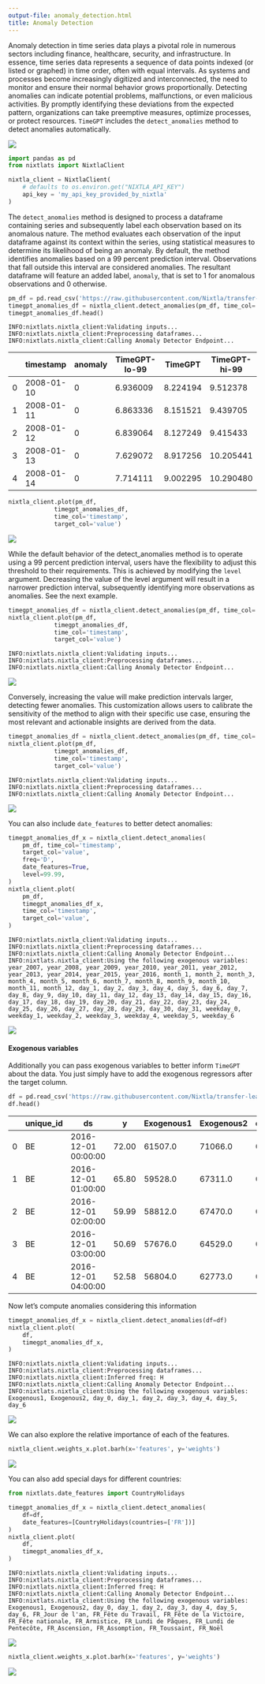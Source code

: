 ```yaml
---
output-file: anomaly_detection.html
title: Anomaly Detection
---
```



Anomaly detection in time series data plays a pivotal role in numerous
sectors including finance, healthcare, security, and infrastructure. In
essence, time series data represents a sequence of data points indexed
(or listed or graphed) in time order, often with equal intervals. As
systems and processes become increasingly digitized and interconnected,
the need to monitor and ensure their normal behavior grows
proportionally. Detecting anomalies can indicate potential problems,
malfunctions, or even malicious activities. By promptly identifying
these deviations from the expected pattern, organizations can take
preemptive measures, optimize processes, or protect resources. `TimeGPT`
includes the `detect_anomalies` method to detect anomalies
automatically.

[![](https://colab.research.google.com/assets/colab-badge.svg)](https://colab.research.google.com/github/Nixtla/nixtla/blob/main/nbs/docs/tutorials/0_anomaly_detection.ipynb)

```python
import pandas as pd
from nixtlats import NixtlaClient
```


```python
nixtla_client = NixtlaClient(
    # defaults to os.environ.get("NIXTLA_API_KEY")
    api_key = 'my_api_key_provided_by_nixtla'
)
```

The `detect_anomalies` method is designed to process a dataframe
containing series and subsequently label each observation based on its
anomalous nature. The method evaluates each observation of the input
dataframe against its context within the series, using statistical
measures to determine its likelihood of being an anomaly. By default,
the method identifies anomalies based on a 99 percent prediction
interval. Observations that fall outside this interval are considered
anomalies. The resultant dataframe will feature an added label,
`anomaly`, that is set to 1 for anomalous observations and 0 otherwise.

```python
pm_df = pd.read_csv('https://raw.githubusercontent.com/Nixtla/transfer-learning-time-series/main/datasets/peyton_manning.csv')
timegpt_anomalies_df = nixtla_client.detect_anomalies(pm_df, time_col='timestamp', target_col='value', freq='D')
timegpt_anomalies_df.head()
```

``` text
INFO:nixtlats.nixtla_client:Validating inputs...
INFO:nixtlats.nixtla_client:Preprocessing dataframes...
INFO:nixtlats.nixtla_client:Calling Anomaly Detector Endpoint...
```

|     | timestamp  | anomaly | TimeGPT-lo-99 | TimeGPT  | TimeGPT-hi-99 |
|-----|------------|---------|---------------|----------|---------------|
| 0   | 2008-01-10 | 0       | 6.936009      | 8.224194 | 9.512378      |
| 1   | 2008-01-11 | 0       | 6.863336      | 8.151521 | 9.439705      |
| 2   | 2008-01-12 | 0       | 6.839064      | 8.127249 | 9.415433      |
| 3   | 2008-01-13 | 0       | 7.629072      | 8.917256 | 10.205441     |
| 4   | 2008-01-14 | 0       | 7.714111      | 9.002295 | 10.290480     |

```python
nixtla_client.plot(pm_df, 
             timegpt_anomalies_df,
             time_col='timestamp', 
             target_col='value')
```

![](/nixtla/docs/tutorials/0_anomaly_detection_files/figure-markdown_strict/cell-6-output-1.png)

While the default behavior of the detect_anomalies method is to operate
using a 99 percent prediction interval, users have the flexibility to
adjust this threshold to their requirements. This is achieved by
modifying the `level` argument. Decreasing the value of the level
argument will result in a narrower prediction interval, subsequently
identifying more observations as anomalies. See the next example.

```python
timegpt_anomalies_df = nixtla_client.detect_anomalies(pm_df, time_col='timestamp', target_col='value', freq='D', level=90)
nixtla_client.plot(pm_df, 
             timegpt_anomalies_df,
             time_col='timestamp', 
             target_col='value')
```

``` text
INFO:nixtlats.nixtla_client:Validating inputs...
INFO:nixtlats.nixtla_client:Preprocessing dataframes...
INFO:nixtlats.nixtla_client:Calling Anomaly Detector Endpoint...
```

![](/nixtla/docs/tutorials/0_anomaly_detection_files/figure-markdown_strict/cell-7-output-2.png)

Conversely, increasing the value will make prediction intervals larger,
detecting fewer anomalies. This customization allows users to calibrate
the sensitivity of the method to align with their specific use case,
ensuring the most relevant and actionable insights are derived from the
data.

```python
timegpt_anomalies_df = nixtla_client.detect_anomalies(pm_df, time_col='timestamp', target_col='value', freq='D', level=99.99)
nixtla_client.plot(pm_df, 
             timegpt_anomalies_df,
             time_col='timestamp', 
             target_col='value')
```

``` text
INFO:nixtlats.nixtla_client:Validating inputs...
INFO:nixtlats.nixtla_client:Preprocessing dataframes...
INFO:nixtlats.nixtla_client:Calling Anomaly Detector Endpoint...
```

![](/nixtla/docs/tutorials/0_anomaly_detection_files/figure-markdown_strict/cell-8-output-2.png)

You can also include `date_features` to better detect anomalies:

```python
timegpt_anomalies_df_x = nixtla_client.detect_anomalies(
    pm_df, time_col='timestamp', 
    target_col='value', 
    freq='D', 
    date_features=True,
    level=99.99,
)
nixtla_client.plot(
    pm_df, 
    timegpt_anomalies_df_x,
    time_col='timestamp', 
    target_col='value',
)
```

``` text
INFO:nixtlats.nixtla_client:Validating inputs...
INFO:nixtlats.nixtla_client:Preprocessing dataframes...
INFO:nixtlats.nixtla_client:Calling Anomaly Detector Endpoint...
INFO:nixtlats.nixtla_client:Using the following exogenous variables: year_2007, year_2008, year_2009, year_2010, year_2011, year_2012, year_2013, year_2014, year_2015, year_2016, month_1, month_2, month_3, month_4, month_5, month_6, month_7, month_8, month_9, month_10, month_11, month_12, day_1, day_2, day_3, day_4, day_5, day_6, day_7, day_8, day_9, day_10, day_11, day_12, day_13, day_14, day_15, day_16, day_17, day_18, day_19, day_20, day_21, day_22, day_23, day_24, day_25, day_26, day_27, day_28, day_29, day_30, day_31, weekday_0, weekday_1, weekday_2, weekday_3, weekday_4, weekday_5, weekday_6
```

![](/nixtla/docs/tutorials/0_anomaly_detection_files/figure-markdown_strict/cell-9-output-2.png)

#### Exogenous variables

Additionally you can pass exogenous variables to better inform `TimeGPT`
about the data. You just simply have to add the exogenous regressors
after the target column.

```python
df = pd.read_csv('https://raw.githubusercontent.com/Nixtla/transfer-learning-time-series/main/datasets/electricity-short-with-ex-vars.csv')
df.head()
```

|     | unique_id | ds                  | y     | Exogenous1 | Exogenous2 | day_0 | day_1 | day_2 | day_3 | day_4 | day_5 | day_6 |
|-----|-----------|---------------------|-------|------------|------------|-------|-------|-------|-------|-------|-------|-------|
| 0   | BE        | 2016-12-01 00:00:00 | 72.00 | 61507.0    | 71066.0    | 0.0   | 0.0   | 0.0   | 1.0   | 0.0   | 0.0   | 0.0   |
| 1   | BE        | 2016-12-01 01:00:00 | 65.80 | 59528.0    | 67311.0    | 0.0   | 0.0   | 0.0   | 1.0   | 0.0   | 0.0   | 0.0   |
| 2   | BE        | 2016-12-01 02:00:00 | 59.99 | 58812.0    | 67470.0    | 0.0   | 0.0   | 0.0   | 1.0   | 0.0   | 0.0   | 0.0   |
| 3   | BE        | 2016-12-01 03:00:00 | 50.69 | 57676.0    | 64529.0    | 0.0   | 0.0   | 0.0   | 1.0   | 0.0   | 0.0   | 0.0   |
| 4   | BE        | 2016-12-01 04:00:00 | 52.58 | 56804.0    | 62773.0    | 0.0   | 0.0   | 0.0   | 1.0   | 0.0   | 0.0   | 0.0   |

Now let’s compute anomalies considering this information

```python
timegpt_anomalies_df_x = nixtla_client.detect_anomalies(df=df)
nixtla_client.plot(
    df, 
    timegpt_anomalies_df_x,
)
```

``` text
INFO:nixtlats.nixtla_client:Validating inputs...
INFO:nixtlats.nixtla_client:Preprocessing dataframes...
INFO:nixtlats.nixtla_client:Inferred freq: H
INFO:nixtlats.nixtla_client:Calling Anomaly Detector Endpoint...
INFO:nixtlats.nixtla_client:Using the following exogenous variables: Exogenous1, Exogenous2, day_0, day_1, day_2, day_3, day_4, day_5, day_6
```

![](/nixtla/docs/tutorials/0_anomaly_detection_files/figure-markdown_strict/cell-11-output-2.png)

We can also explore the relative importance of each of the features.

```python
nixtla_client.weights_x.plot.barh(x='features', y='weights')
```

![](/nixtla/docs/tutorials/0_anomaly_detection_files/figure-markdown_strict/cell-12-output-1.png)

You can also add special days for different countries:

```python
from nixtlats.date_features import CountryHolidays
```


```python
timegpt_anomalies_df_x = nixtla_client.detect_anomalies(
    df=df,
    date_features=[CountryHolidays(countries=['FR'])]
)
nixtla_client.plot(
    df, 
    timegpt_anomalies_df_x,
)
```

``` text
INFO:nixtlats.nixtla_client:Validating inputs...
INFO:nixtlats.nixtla_client:Preprocessing dataframes...
INFO:nixtlats.nixtla_client:Inferred freq: H
INFO:nixtlats.nixtla_client:Calling Anomaly Detector Endpoint...
INFO:nixtlats.nixtla_client:Using the following exogenous variables: Exogenous1, Exogenous2, day_0, day_1, day_2, day_3, day_4, day_5, day_6, FR_Jour de l'an, FR_Fête du Travail, FR_Fête de la Victoire, FR_Fête nationale, FR_Armistice, FR_Lundi de Pâques, FR_Lundi de Pentecôte, FR_Ascension, FR_Assomption, FR_Toussaint, FR_Noël
```

![](/nixtla/docs/tutorials/0_anomaly_detection_files/figure-markdown_strict/cell-14-output-2.png)

```python
nixtla_client.weights_x.plot.barh(x='features', y='weights')
```

![](/nixtla/docs/tutorials/0_anomaly_detection_files/figure-markdown_strict/cell-15-output-1.png)

